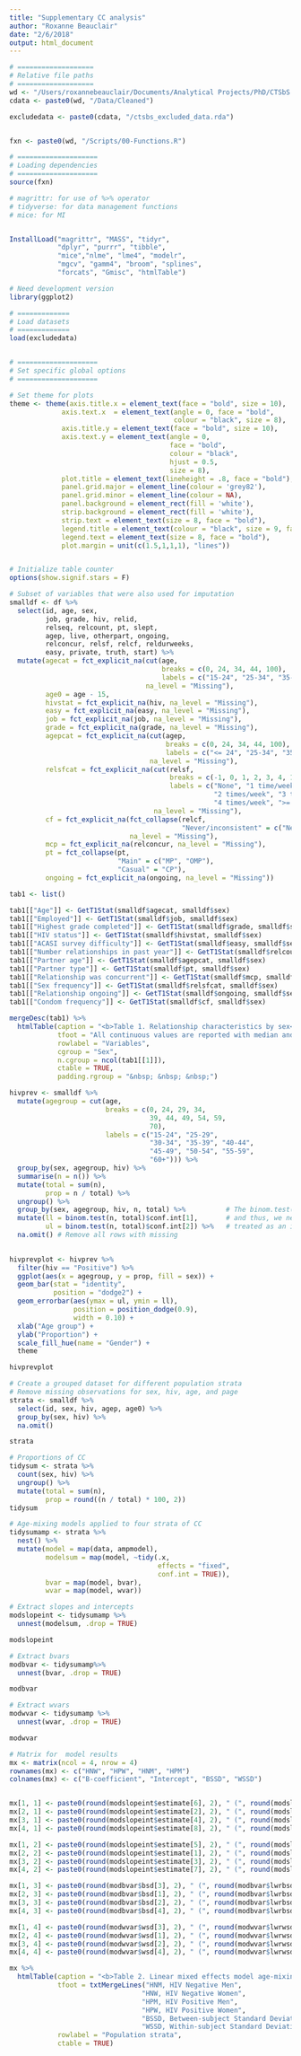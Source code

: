 ```yaml
---
title: "Supplementary CC analysis"
author: "Roxanne Beauclair"
date: "2/6/2018"
output: html_document
---
```


```r
# ===================
# Relative file paths
# ===================
wd <- "/Users/roxannebeauclair/Documents/Analytical Projects/PhD/CTSbS Age Mixing/Analysis"
cdata <- paste0(wd, "/Data/Cleaned")

excludedata <- paste0(cdata, "/ctsbs_excluded_data.rda")


fxn <- paste0(wd, "/Scripts/00-Functions.R")

# ====================
# Loading dependencies
# ====================
source(fxn)

# magrittr: for use of %>% operator
# tidyverse: for data management functions
# mice: for MI


InstallLoad("magrittr", "MASS", "tidyr", 
            "dplyr", "purrr", "tibble",
            "mice","nlme", "lme4", "modelr",
            "mgcv", "gamm4", "broom", "splines", 
            "forcats", "Gmisc", "htmlTable")

# Need development version
library(ggplot2)

# =============
# Load datasets
# =============
load(excludedata)


# ====================
# Set specific global options
# ====================

# Set theme for plots
theme <- theme(axis.title.x = element_text(face = "bold", size = 10),
             axis.text.x  = element_text(angle = 0, face = "bold",
                                         colour = "black", size = 8),
             axis.title.y = element_text(face = "bold", size = 10),
             axis.text.y = element_text(angle = 0, 
                                        face = "bold", 
                                        colour = "black", 
                                        hjust = 0.5,
                                        size = 8),
             plot.title = element_text(lineheight = .8, face = "bold"),
             panel.grid.major = element_line(colour = 'grey82'),
             panel.grid.minor = element_line(colour = NA),
             panel.background = element_rect(fill = 'white'),
             strip.background = element_rect(fill = 'white'),
             strip.text = element_text(size = 8, face = "bold"),
             legend.title = element_text(colour = "black", size = 9, face = "bold"),
             legend.text = element_text(size = 8, face = "bold"),
             plot.margin = unit(c(1.5,1,1,1), "lines"))


# Initialize table counter
options(show.signif.stars = F)

```

```r

# Subset of variables that were also used for imputation
smalldf <- df %>%
  select(id, age, sex,  
         job, grade, hiv, relid, 
         relseq, relcount, pt, slept, 
         agep, live, otherpart, ongoing, 
         relconcur, relsf, relcf, reldurweeks,
         easy, private, truth, start) %>%
  mutate(agecat = fct_explicit_na(cut(age,
                                      breaks = c(0, 24, 34, 44, 100),
                                      labels = c("15-24", "25-34", "35-44", "45-70")),
                                  na_level = "Missing"),
         age0 = age - 15,
         hivstat = fct_explicit_na(hiv, na_level = "Missing"),
         easy = fct_explicit_na(easy, na_level = "Missing"),
         job = fct_explicit_na(job, na_level = "Missing"),
         grade = fct_explicit_na(grade, na_level = "Missing"),
         agepcat = fct_explicit_na(cut(agep,
                                       breaks = c(0, 24, 34, 44, 100),
                                       labels = c("<= 24", "25-34", "35-44", ">= 45")),
                                   na_level = "Missing"),
         relsfcat = fct_explicit_na(cut(relsf,
                                        breaks = c(-1, 0, 1, 2, 3, 4, 17),
                                        labels = c("None", "1 time/week", 
                                                   "2 times/week", "3 times/week", 
                                                   "4 times/week", ">= 5 times/week")),
                                    na_level = "Missing"),
         cf = fct_explicit_na(fct_collapse(relcf,
                                           "Never/inconsistent" = c("Never", "Inconsistent")),
                              na_level = "Missing"),
         mcp = fct_explicit_na(relconcur, na_level = "Missing"),
         pt = fct_collapse(pt,
                           "Main" = c("MP", "OMP"),
                           "Casual" = "CP"),
         ongoing = fct_explicit_na(ongoing, na_level = "Missing"))

tab1 <- list()

tab1[["Age"]] <- GetT1Stat(smalldf$agecat, smalldf$sex)
tab1[["Employed"]] <- GetT1Stat(smalldf$job, smalldf$sex)
tab1[["Highest grade completed"]] <- GetT1Stat(smalldf$grade, smalldf$sex)
tab1[["HIV status"]] <- GetT1Stat(smalldf$hivstat, smalldf$sex)
tab1[["ACASI survey difficulty"]] <- GetT1Stat(smalldf$easy, smalldf$sex)
tab1[["Number relationships in past year"]] <- GetT1Stat(smalldf$relcount, smalldf$sex)
tab1[["Partner age"]] <- GetT1Stat(smalldf$agepcat, smalldf$sex)
tab1[["Partner type"]] <- GetT1Stat(smalldf$pt, smalldf$sex)
tab1[["Relationship was concurrent"]] <- GetT1Stat(smalldf$mcp, smalldf$sex)
tab1[["Sex frequency"]] <- GetT1Stat(smalldf$relsfcat, smalldf$sex)
tab1[["Relationship ongoing"]] <- GetT1Stat(smalldf$ongoing, smalldf$sex)
tab1[["Condom frequency"]] <- GetT1Stat(smalldf$cf, smalldf$sex)

```

```r
mergeDesc(tab1) %>%
  htmlTable(caption = "<b>Table 1. Relationship characteristics by sex<b/>",
            tfoot = "All continuous values are reported with median and inter-quartile range, Med (IQR), while categories are reported in percentages, n (%). There were 27 relationships that belonged to participants with missing gender status, and thus were excluded from this table.",
            rowlabel = "Variables",
            cgroup = "Sex",
            n.cgroup = ncol(tab1[[1]]),
            ctable = TRUE,
            padding.rgroup = "&nbsp; &nbsp; &nbsp;")


```

```r
hivprev <- smalldf %>%
  mutate(agegroup = cut(age,
                        breaks = c(0, 24, 29, 34, 
                                   39, 44, 49, 54, 59,
                                   70),
                        labels = c("15-24", "25-29", 
                                   "30-34", "35-39", "40-44", 
                                   "45-49", "50-54", "55-59", 
                                   "60+"))) %>%
  group_by(sex, agegroup, hiv) %>%
  summarise(n = n()) %>%
  mutate(total = sum(n),
         prop = n / total) %>%
  ungroup() %>%
  group_by(sex, agegroup, hiv, n, total) %>%          # The binom.test() function is not vectorized,
  mutate(ll = binom.test(n, total)$conf.int[1],       # and thus, we need to make sure each row is   
         ul = binom.test(n, total)$conf.int[2]) %>%   # treated as an individual data frame
  na.omit() # Remove all rows with missing
  

hivprevplot <- hivprev %>%
  filter(hiv == "Positive") %>%
  ggplot(aes(x = agegroup, y = prop, fill = sex)) +
  geom_bar(stat = "identity",
           position = "dodge2") +
  geom_errorbar(aes(ymax = ul, ymin = ll),
                position = position_dodge(0.9),
                width = 0.10) +
  xlab("Age group") +
  ylab("Proportion") +
  scale_fill_hue(name = "Gender") +
  theme

hivprevplot

```

```r

# Create a grouped dataset for different population strata
# Remove missing observations for sex, hiv, age, and page
strata <- smalldf %>%
  select(id, sex, hiv, agep, age0) %>%
  group_by(sex, hiv) %>%
  na.omit()

strata

# Proportions of CC 
tidysum <- strata %>%
  count(sex, hiv) %>%
  ungroup() %>%
  mutate(total = sum(n), 
         prop = round((n / total) * 100, 2))
tidysum

# Age-mixing models applied to four strata of CC
tidysumamp <- strata %>%
  nest() %>%
  mutate(model = map(data, ampmodel),
         modelsum = map(model, ~tidy(.x, 
                                     effects = "fixed", 
                                     conf.int = TRUE)), 
         bvar = map(model, bvar), 
         wvar = map(model, wvar))

# Extract slopes and intercepts
modslopeint <- tidysumamp %>%
  unnest(modelsum, .drop = TRUE) 

modslopeint

# Extract bvars
modbvar <- tidysumamp%>%
  unnest(bvar, .drop = TRUE)

modbvar

# Extract wvars
modwvar <- tidysumamp %>%
  unnest(wvar, .drop = TRUE)

modwvar

```


```r

# Matrix for  model results
mx <- matrix(ncol = 4, nrow = 4)
rownames(mx) <- c("HNW", "HPW", "HNM", "HPM")
colnames(mx) <- c("B-coefficient", "Intercept", "BSSD", "WSSD")


mx[1, 1] <- paste0(round(modslopeint$estimate[6], 2), " (", round(modslopeint$conf.low[6], 2), " — ", round(modslopeint$conf.high[6], 2), ")")
mx[2, 1] <- paste0(round(modslopeint$estimate[2], 2), " (", round(modslopeint$conf.low[2], 2), " — ", round(modslopeint$conf.high[2], 2), ")")
mx[3, 1] <- paste0(round(modslopeint$estimate[4], 2), " (", round(modslopeint$conf.low[4], 2), " — ", round(modslopeint$conf.high[4], 2), ")")
mx[4, 1] <- paste0(round(modslopeint$estimate[8], 2), " (", round(modslopeint$conf.low[8], 2), " — ", round(modslopeint$conf.high[8], 2), ")")

mx[1, 2] <- paste0(round(modslopeint$estimate[5], 2), " (", round(modslopeint$conf.low[5], 2), " — ", round(modslopeint$conf.high[5], 2), ")")
mx[2, 2] <- paste0(round(modslopeint$estimate[1], 2), " (", round(modslopeint$conf.low[1], 2), " — ", round(modslopeint$conf.high[1], 2), ")")
mx[3, 2] <- paste0(round(modslopeint$estimate[3], 2), " (", round(modslopeint$conf.low[3], 2), " — ", round(modslopeint$conf.high[3], 2), ")")
mx[4, 2] <- paste0(round(modslopeint$estimate[7], 2), " (", round(modslopeint$conf.low[7], 2), " — ", round(modslopeint$conf.high[7], 2), ")")

mx[1, 3] <- paste0(round(modbvar$bsd[3], 2), " (", round(modbvar$lwrbsd[3], 2), " — ", round(modbvar$uprbsd[3], 2), ")")
mx[2, 3] <- paste0(round(modbvar$bsd[1], 2), " (", round(modbvar$lwrbsd[1], 2), " — ", round(modbvar$uprbsd[1], 2), ")")
mx[3, 3] <- paste0(round(modbvar$bsd[2], 2), " (", round(modbvar$lwrbsd[2], 2), " — ", round(modbvar$uprbsd[2], 2), ")")
mx[4, 3] <- paste0(round(modbvar$bsd[4], 2), " (", round(modbvar$lwrbsd[4], 2), " — ", round(modbvar$uprbsd[4], 2), ")")

mx[1, 4] <- paste0(round(modwvar$wsd[3], 2), " (", round(modwvar$lwrwsd[3], 2), " — ", round(modwvar$uprwsd[3], 2), ")")
mx[2, 4] <- paste0(round(modwvar$wsd[1], 2), " (", round(modwvar$lwrwsd[1], 2), " — ", round(modwvar$uprwsd[1], 2), ")")
mx[3, 4] <- paste0(round(modwvar$wsd[2], 2), " (", round(modwvar$lwrwsd[2], 2), " — ", round(modwvar$uprwsd[2], 2), ")")
mx[4, 4] <- paste0(round(modwvar$wsd[4], 2), " (", round(modwvar$lwrwsd[4], 2), " — ", round(modwvar$uprwsd[4], 2), ")")

```


```r


mx %>%
  htmlTable(caption = "<b>Table 2. Linear mixed effects model age-mixing pattern features for different population strata. This analysis was done with complete cases.</b>",
            tfoot = txtMergeLines("HNM, HIV Negative Men", 
                                 "HNW, HIV Negative Women",
                                 "HPM, HIV Positive Men",
                                 "HPW, HIV Positive Women",
                                 "BSSD, Between-subject Standard Deviation",
                                 "WSSD, Within-subject Standard Deviation"),
            rowlabel = "Population strata",
            ctable = TRUE)

```
